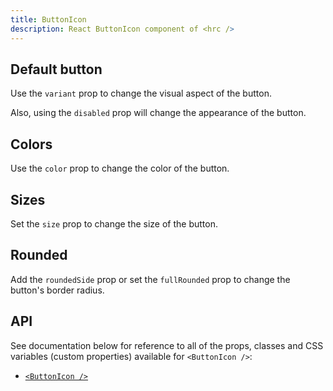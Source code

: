 ```yaml
---
title: ButtonIcon
description: React ButtonIcon component of <hrc />
---
```



## Default button

Use the `variant` prop to change the visual aspect of the button.

Also, using the `disabled` prop will change the appearance of the button.

<Demo layout="row">
  <Demos.ButtonIconDefault />
</Demo>

<SourceCode code={defaultCode} title="button-icon-default.tsx" />

## Colors

Use the `color` prop to change the color of the button.

<Demo layout="grid" cols={2} className="button-icon-colors">
  <Demos.ButtonIconColors />
</Demo>

<SourceCode code={colorsCode} title="button-icon-colors.tsx" />

## Sizes

Set the `size` prop to change the size of the button.

<Demo layout="row">
  <Demos.ButtonIconSizes />
</Demo>

<SourceCode code={sizesCode} title="button-icon-sizes.tsx" />

## Rounded

Add the `roundedSide` prop or set the `fullRounded` prop to change the button's
border radius.

<Demo layout="grid" cols={5}>
  <Demos.ButtonIconRounded />
</Demo>

<SourceCode code={roundedCode} title="button-icon-rounded.tsx" />

## API

See documentation below for reference to all of the props, classes and CSS
variables (custom properties) available for `<ButtonIcon />`:

- [`<ButtonIcon />`](/api/button-icon)

